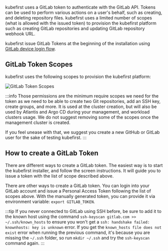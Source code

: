kubefirst uses a GitLab token to authenticate with the GitLab API. Tokens can be used to perform various actions on a user's behalf, such as creating, and deleting repository files. kubefirst uses a limited number of scopes (what is allowed with the issued token) to provision the kubefirst platform such as creating GitLab repositories and updating GitLab repository webhook URL.

kubefirst issue GitLab Tokens at the beginning of the installation using [GitLab device login flow](https://docs.gitlab.com/ce/api/oauth2.html).

## GitLab Token Scopes

kubefirst uses the following scopes to provision the kubefirst platform:

![GitLab Token Scopes](../../../img/common/gitlab/scopes.png)

:::info
Those permissions are the minimum require scopes we need for the token as we need to be able to create two Git repositories, add an SSH key, create groups, and more. It is used at the cluster creation, but will also be used by Atlantis and Argo CD during your management, and workload clusters usage. We do not suggest removing some of the scopes once the management cluster is created.

If you feel unease with that, we suggest you create a new GitHub or GitLab user for the sake of testing kubefirst.
:::

## How to create a GitLab Token

There are different ways to create a GitLab token. The easiest way is to start the kubefirst installer, and follow the screen instructions. It will guide you to issue a token with the list of scope described above.

There are other ways to create a GitLab token. You can login into your GitLab account and issue a Personal Access Token following the list of scopes above. With the manually generated token, you can provide it via environment variable: `export GITLAB_TOKEN`.

:::tip
If you never connected to GitLab using SSH before, be sure to add it to the known host using the command `ssh-keyscan gitlab.com >> ~/.ssh/known_hosts` to ensure you won't get a `ssh: handshake failed: knownhosts: key is unknown` error. If you get the `known_hosts file does not exist` error when running the previous command, it's because you are missing the `~/.ssh` folder, so run `mkdir ~/.ssh` and try the `ssh-keyscan` command again.
:::
